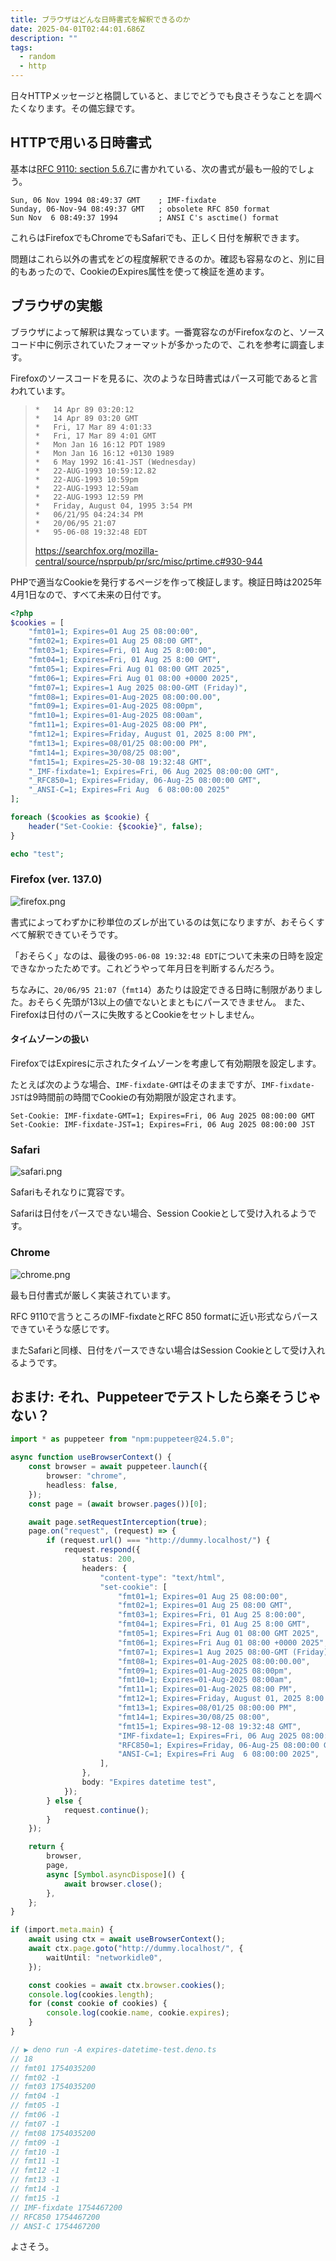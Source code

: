 ```yaml
---
title: ブラウザはどんな日時書式を解釈できるのか
date: 2025-04-01T02:44:01.686Z
description: ""
tags:
  - random
  - http
---
```


日々HTTPメッセージと格闘していると、まじでどうでも良さそうなことを調べたくなります。その備忘録です。

## HTTPで用いる日時書式

基本は[RFC 9110: section 5.6.7](https://www.rfc-editor.org/rfc/rfc9110.html#section-5.6.7)に書かれている、次の書式が最も一般的でしょう。

```plaintext
Sun, 06 Nov 1994 08:49:37 GMT    ; IMF-fixdate
Sunday, 06-Nov-94 08:49:37 GMT   ; obsolete RFC 850 format
Sun Nov  6 08:49:37 1994         ; ANSI C's asctime() format
```

これらはFirefoxでもChromeでもSafariでも、正しく日付を解釈できます。

問題はこれら以外の書式をどの程度解釈できるのか。確認も容易なのと、別に目的もあったので、CookieのExpires属性を使って検証を進めます。

## ブラウザの実態

ブラウザによって解釈は異なっています。一番寛容なのがFirefoxなのと、ソースコード中に例示されていたフォーマットが多かったので、これを参考に調査します。

Firefoxのソースコードを見るに、次のような日時書式はパース可能であると言われています。

> ```
> *   14 Apr 89 03:20:12
> *   14 Apr 89 03:20 GMT
> *   Fri, 17 Mar 89 4:01:33
> *   Fri, 17 Mar 89 4:01 GMT
> *   Mon Jan 16 16:12 PDT 1989
> *   Mon Jan 16 16:12 +0130 1989
> *   6 May 1992 16:41-JST (Wednesday)
> *   22-AUG-1993 10:59:12.82
> *   22-AUG-1993 10:59pm
> *   22-AUG-1993 12:59am
> *   22-AUG-1993 12:59 PM
> *   Friday, August 04, 1995 3:54 PM
> *   06/21/95 04:24:34 PM
> *   20/06/95 21:07
> *   95-06-08 19:32:48 EDT
> ```
>
> https://searchfox.org/mozilla-central/source/nsprpub/pr/src/misc/prtime.c#930-944

PHPで適当なCookieを発行するページを作って検証します。検証日時は2025年4月1日なので、すべて未来の日付です。

```php
<?php
$cookies = [
    "fmt01=1; Expires=01 Aug 25 08:00:00",
    "fmt02=1; Expires=01 Aug 25 08:00 GMT",
    "fmt03=1; Expires=Fri, 01 Aug 25 8:00:00",
    "fmt04=1; Expires=Fri, 01 Aug 25 8:00 GMT",
    "fmt05=1; Expires=Fri Aug 01 08:00 GMT 2025",
    "fmt06=1; Expires=Fri Aug 01 08:00 +0000 2025",
    "fmt07=1; Expires=1 Aug 2025 08:00-GMT (Friday)",
    "fmt08=1; Expires=01-Aug-2025 08:00:00.00",
    "fmt09=1; Expires=01-Aug-2025 08:00pm",
    "fmt10=1; Expires=01-Aug-2025 08:00am",
    "fmt11=1; Expires=01-Aug-2025 08:00 PM",
    "fmt12=1; Expires=Friday, August 01, 2025 8:00 PM",
    "fmt13=1; Expires=08/01/25 08:00:00 PM",
    "fmt14=1; Expires=30/08/25 08:00",
    "fmt15=1; Expires=25-30-08 19:32:48 GMT",
    "_IMF-fixdate=1; Expires=Fri, 06 Aug 2025 08:00:00 GMT",
    "_RFC850=1; Expires=Friday, 06-Aug-25 08:00:00 GMT",
    "_ANSI-C=1; Expires=Fri Aug  6 08:00:00 2025"
];

foreach ($cookies as $cookie) {
    header("Set-Cookie: {$cookie}", false);
}

echo "test";
```

### Firefox (ver. 137.0)

![firefox.png](firefox.png)

書式によってわずかに秒単位のズレが出ているのは気になりますが、おそらくすべて解釈できていそうです。

「おそらく」なのは、最後の`95-06-08 19:32:48 EDT`について未来の日時を設定できなかったためです。これどうやって年月日を判断するんだろう。

ちなみに、`20/06/95 21:07`（`fmt14`）あたりは設定できる日時に制限がありました。おそらく先頭が13以上の値でないとまともにパースできません。
また、Firefoxは日付のパースに失敗するとCookieをセットしません。

#### タイムゾーンの扱い

FirefoxではExpiresに示されたタイムゾーンを考慮して有効期限を設定します。

たとえば次のような場合、`IMF-fixdate-GMT`はそのままですが、`IMF-fixdate-JST`は9時間前の時間でCookieの有効期限が設定されます。

```http
Set-Cookie: IMF-fixdate-GMT=1; Expires=Fri, 06 Aug 2025 08:00:00 GMT
Set-Cookie: IMF-fixdate-JST=1; Expires=Fri, 06 Aug 2025 08:00:00 JST
```

### Safari

![safari.png](safari.png)

Safariもそれなりに寛容です。

Safariは日付をパースできない場合、Session Cookieとして受け入れるようです。

### Chrome

![chrome.png](chrome.png)

最も日付書式が厳しく実装されています。

RFC 9110で言うところのIMF-fixdateとRFC 850 formatに近い形式ならパースできていそうな感じです。

またSafariと同様、日付をパースできない場合はSession Cookieとして受け入れるようです。

## おまけ: それ、Puppeteerでテストしたら楽そうじゃない？

```typescript
import * as puppeteer from "npm:puppeteer@24.5.0";

async function useBrowserContext() {
	const browser = await puppeteer.launch({
		browser: "chrome",
		headless: false,
	});
	const page = (await browser.pages())[0];

	await page.setRequestInterception(true);
	page.on("request", (request) => {
		if (request.url() === "http://dummy.localhost/") {
			request.respond({
				status: 200,
				headers: {
					"content-type": "text/html",
					"set-cookie": [
						"fmt01=1; Expires=01 Aug 25 08:00:00",
						"fmt02=1; Expires=01 Aug 25 08:00 GMT",
						"fmt03=1; Expires=Fri, 01 Aug 25 8:00:00",
						"fmt04=1; Expires=Fri, 01 Aug 25 8:00 GMT",
						"fmt05=1; Expires=Fri Aug 01 08:00 GMT 2025",
						"fmt06=1; Expires=Fri Aug 01 08:00 +0000 2025",
						"fmt07=1; Expires=1 Aug 2025 08:00-GMT (Friday)",
						"fmt08=1; Expires=01-Aug-2025 08:00:00.00",
						"fmt09=1; Expires=01-Aug-2025 08:00pm",
						"fmt10=1; Expires=01-Aug-2025 08:00am",
						"fmt11=1; Expires=01-Aug-2025 08:00 PM",
						"fmt12=1; Expires=Friday, August 01, 2025 8:00 PM",
						"fmt13=1; Expires=08/01/25 08:00:00 PM",
						"fmt14=1; Expires=30/08/25 08:00",
						"fmt15=1; Expires=98-12-08 19:32:48 GMT",
						"IMF-fixdate=1; Expires=Fri, 06 Aug 2025 08:00:00 GMT",
						"RFC850=1; Expires=Friday, 06-Aug-25 08:00:00 GMT",
						"ANSI-C=1; Expires=Fri Aug  6 08:00:00 2025",
					],
				},
				body: "Expires datetime test",
			});
		} else {
			request.continue();
		}
	});

	return {
		browser,
		page,
		async [Symbol.asyncDispose]() {
			await browser.close();
		},
	};
}

if (import.meta.main) {
	await using ctx = await useBrowserContext();
	await ctx.page.goto("http://dummy.localhost/", {
		waitUntil: "networkidle0",
	});

	const cookies = await ctx.browser.cookies();
	console.log(cookies.length);
	for (const cookie of cookies) {
		console.log(cookie.name, cookie.expires);
	}
}

// ▶ deno run -A expires-datetime-test.deno.ts
// 18
// fmt01 1754035200
// fmt02 -1
// fmt03 1754035200
// fmt04 -1
// fmt05 -1
// fmt06 -1
// fmt07 -1
// fmt08 1754035200
// fmt09 -1
// fmt10 -1
// fmt11 -1
// fmt12 -1
// fmt13 -1
// fmt14 -1
// fmt15 -1
// IMF-fixdate 1754467200
// RFC850 1754467200
// ANSI-C 1754467200
```

よさそう。
